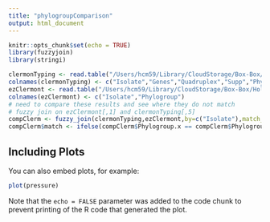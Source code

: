 ```yaml
---
title: "phylogroupComparison"
output: html_document
---
```


```r
knitr::opts_chunk$set(echo = TRUE)
library(fuzzyjoin)
library(stringi)
```


```r
clermonTyping <- read.table("/Users/hcm59/Library/CloudStorage/Box-Box/Holly/Dog_E_coli_project/jan22/phylogroup_results/ClermonTyping/allPhylo.txt",header=FALSE,sep="\t")
colnames(clermonTyping) <- c("Isolate","Genes","Quadruplex","Supp","Phylogroup","File")
ezClermont <- read.table("/Users/hcm59/Library/CloudStorage/Box-Box/Holly/Dog_E_coli_project/jan22/phylogroup_results/EZClermont/phylogroupresults.txt",header=FALSE)
colnames(ezClermont) <- c("Isolate","Phylogroup")
# need to compare these results and see where they do not match 
# fuzzy join on ezClermont[,1] and clermonTyping[,5]
compClerm <- fuzzy_join(clermonTyping,ezClermont,by=c("Isolate"),match_fun=stri_detect_fixed)
compClerm$match <- ifelse(compClerm$Phylogroup.x == compClerm$Phylogroup.y, "", "NO")

```

## Including Plots

You can also embed plots, for example:

```r
plot(pressure)
```

Note that the `echo = FALSE` parameter was added to the code chunk to prevent printing of the R code that generated the plot.
